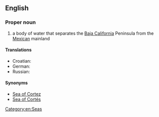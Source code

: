==English==
{{wikipedia}}

===Proper noun===
{{en-proper noun|head=[[gulf|Gulf]] [[of]] [[California]]}}

# a body of water that separates the [[Baja California]] Peninsula from the [[Mexican]] mainland

====Translations====
{{trans-top|body of water}}
* Croatian: {{t|hr|Kalifornijski zaljev|m}}
* German: {{t+|de|Golf von Kalifornien|m}}
* Russian: {{t|ru|Калифорнийский залив|m|sc=Cyrl|tr=Kaliforníjskij zalív|alt=Калифорни́йский зали́в}}
{{trans-mid}}
{{trans-bottom}}

====Synonyms====
* [[Sea of Cortez]]
* [[Sea of Cortés]]

[[Category:en:Seas]]